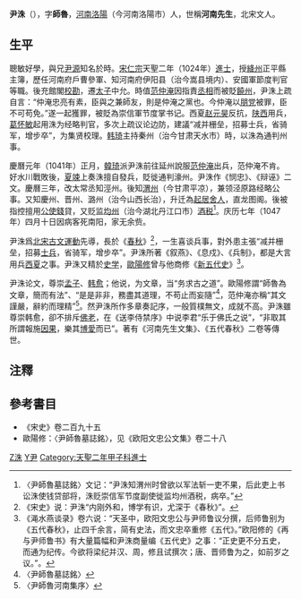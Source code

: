 '''尹洙'''（{{bd|1002年||1047年|5月7日|Y尹}}），字'''師魯'''，[[河南|河南]][[洛陽|洛陽]]（今河南洛陽市）人，世稱'''河南先生'''，北宋文人。

== 生平 ==
聰敏好學，與兄[[尹源|尹源]]知名於時。[[宋仁宗|宋仁宗]]天聖二年（1024年）[[進士|進士]]，授[[絳州|絳州]]正平縣主簿，歷任河南府戶曹參軍、知河南府伊阳县（治今嵩县境内）、安國軍節度判官等職。後充館閣[[校勘|校勘]]，遷[[太子|太子]]中允。時值[[范仲淹|范仲淹]]因指責[[丞相|丞相]]而被貶[[饒州|饒州]]，尹洙上疏自言：“仲淹忠亮有素，臣與之兼師友，則是仲淹之黨也。今仲淹以[[朋党|朋党]]被罪，臣不可苟免。”遂一起獲罪，被貶為崇信軍节度掌书记。西夏[[赵元昊|赵元昊]]反抗，[[陕西|陕西]]用兵，[[葛怀敏|葛怀敏]]起用洙为经略判官，多次上疏议论边防，建議“减并栅垒，招募士兵，省骑军，增步卒”，为集贤校理。[[韩琦|韩琦]]主持秦州（治今甘肃天水市）時，以洙為通判州事。

慶曆元年（1041年）正月，[[韓琦|韓琦]]派尹洙前往延州說服[[范仲淹|范仲淹]]出兵，范仲淹不肯。好水川戰敗後，[[夏竦|夏竦]]上奏洙擅自發兵，貶徙通判濠州。尹洙作《悯忠》、《辩诬》二文。慶曆三年，改太常丞知涇州。後知[[渭州|渭州]]（今甘肃平凉），兼领泾原路经略公事。又知慶州、晋州、潞州（治今山西长治），升迁為[[起居舍人|起居舍人]]，直龙图阁。後被指控擅用[[公使錢|公使錢]]貸，又贬监[[均州|均州]]（治今湖北丹江口市）[[酒|酒]][[税|税]]<ref>〈尹師魯墓誌銘〉文记：“尹洙知渭州时曾欲以军法斩一吏不果，后此吏上书讼洙使钱贷部将，洙贬崇信军节度副使徙监均州酒税，病卒。”</ref>。庆历七年（1047年）四月十日因病客死南阳，家无余赀。

尹洙爲[[北宋|北宋]][[古文運動|古文運動]]先導，長於《[[春秋|春秋]]》<ref> 《宋史》说：尹洙“内刚外和，博学有识，尤深于《春秋》”。</ref>，一生喜谈兵事，對外患主張“减并栅垒，招募[[士兵|士兵]]，省骑军，增步卒”。尹洙所著《叙燕》、《息戍》、《兵制》，都是大言用兵[[西夏|西夏]]之事。尹洙又精於[[史学|史学]]，[[歐陽修|歐陽修]]曾与他商修《[[新五代史|新五代史]]》<ref>《渑水燕谈录》卷六说：“天圣中，欧阳文忠公与尹师鲁议分撰，后师鲁别为《五代春秋》，止四千余言，简有史法，而文忠卒重修《五代》。”欧阳修的《再与尹师鲁书》有大量篇幅和尹洙商量编《五代史》之事：“正史更不分五史，而通为纪传。今欲将梁纪并汉、周，修且试撰次；唐、晋师鲁为之，如前岁之议。”。</ref>。

尹洙论文，尊崇[[孟子|孟子]]、[[韩愈|韩愈]]；他说，为文章，当“务求古之道”。歐陽修謂“師魯為文章，簡而有法”、“是是非非，務盡其道理，不苟止而妄隨”<ref>〈尹師魯墓誌銘〉</ref>，范仲淹亦稱“其文謹嚴，辭約而理精”<ref>〈尹師魯河南集序〉</ref>。然尹洙所作多章奏記序，一般質樸無文，成就不高。尹洙雖尊崇韩愈，卻不排斥[[佛教|佛]][[老子|老]]，在《送李侍禁序》中说李君“乐于佛氏之说”，“非取其所謂報施[[因果|因果]]，樂其[[博愛|博愛]]而已”。著有《河南先生文集》、《五代春秋》二卷等傳世。

==注釋==
{{reflist|2}}

==參考書目==
*《宋史》卷二百九十五
* 歐陽修：〈尹師魯墓誌銘〉，见《欧阳文忠公文集》卷二十八


[[Category:尹姓|Z洙]]
[[Category:宋朝政治人物|Y尹]]
[[Category:天聖二年甲子科進士|Category:天聖二年甲子科進士]]